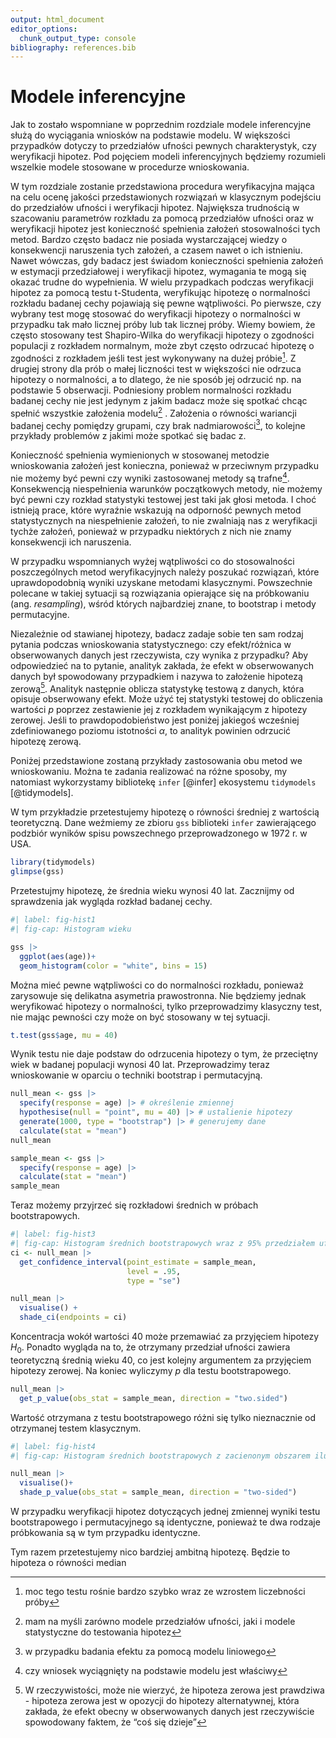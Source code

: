 ```yaml
---
output: html_document
editor_options: 
  chunk_output_type: console
bibliography: references.bib
---
```


# Modele inferencyjne

Jak to zostało wspomniane w poprzednim rozdziale modele inferencyjne służą do wyciągania wniosków na podstawie modelu.
W większości przypadków dotyczy to przedziałów ufności pewnych charakterystyk, czy weryfikacji hipotez.
Pod pojęciem modeli inferencyjnych będziemy rozumieli wszelkie modele stosowane w procedurze wnioskowania.

W tym rozdziale zostanie przedstawiona procedura weryfikacyjna mająca na celu ocenę jakości przedstawionych rozwiązań w klasycznym podejściu do przedziałów ufności i weryfikacji hipotez.
Największa trudnością w szacowaniu parametrów rozkładu za pomocą przedziałów ufności oraz w weryfikacji hipotez jest konieczność spełnienia założeń stosowalności tych metod.
Bardzo często badacz nie posiada wystarczającej wiedzy o konsekwencji naruszenia tych założeń, a czasem nawet o ich istnieniu.
Nawet wówczas, gdy badacz jest świadom konieczności spełnienia założeń w estymacji przedziałowej i weryfikacji hipotez, wymagania te mogą się okazać trudne do wypełnienia.
W wielu przypadkach podczas weryfikacji hipotez za pomocą testu t-Studenta, weryfikując hipotezę o normalności rozkładu badanej cechy pojawiają się pewne wątpliwości.
Po pierwsze, czy wybrany test mogę stosować do weryfikacji hipotezy o normalności w przypadku tak mało licznej próby lub tak licznej próby.
Wiemy bowiem, że często stosowany test Shapiro-Wilka do weryfikacji hipotezy o zgodności populacji z rozkładem normalnym, może zbyt często odrzucać hipotezę o zgodności z rozkładem jeśli test jest wykonywany na dużej próbie[^infer-1].
Z drugiej strony dla prób o małej liczności test w większości nie odrzuca hipotezy o normalności, a to dlatego, że nie sposób jej odrzucić np.
na podstawie 5 obserwacji.
Podniesiony problem normalności rozkładu badanej cechy nie jest jedynym z jakim badacz może się spotkać chcąc spełnić wszystkie założenia modelu[^infer-2]
. Założenia o równości wariancji badanej cechy pomiędzy grupami, czy brak nadmiarowości[^infer-3], to kolejne przykłady problemów z jakimi może spotkać się badac
z.

[^infer-1]: moc tego testu rośnie bardzo szybko wraz ze wzrostem liczebności próby

[^infer-2]: mam na myśli zarówno modele przedziałów ufności, jaki i modele statystyczne do testowania hipotez

[^infer-3]: w przypadku badania efektu za pomocą modelu liniowego

Konieczność spełnienia wymienionych w stosowanej metodzie wnioskowania założeń jest konieczna, ponieważ w przeciwnym przypadku nie możemy być pewni czy wyniki zastosowanej metody są trafne[^infer-4].
Konsekwencją niespełnienia warunków początkowych metody, nie możemy być pewni czy rozkład statystyki testowej jest taki jak głosi metoda.
I choć istnieją prace, które wyraźnie wskazują na odporność pewnych metod statystycznych na niespełnienie założeń, to nie zwalniają nas z weryfikacji tychże założeń, ponieważ w przypadku niektórych z nich nie znamy konsekwencji ich naruszenia.

[^infer-4]: czy wniosek wyciągnięty na podstawie modelu jest właściwy

W przypadku wspomnianych wyżej wątpliwości co do stosowalności poszczególnych metod weryfikacyjnych należy poszukać rozwiązań, które uprawdopodobnią wyniki uzyskane metodami klasycznymi.
Powszechnie polecane w takiej sytuacji są rozwiązania opierające się na próbkowaniu (ang. *resampling*), wśród których najbardziej znane, to bootstrap i metody permutacyjne.

Niezależnie od stawianej hipotezy, badacz zadaje sobie ten sam rodzaj pytania podczas wnioskowania statystycznego: czy efekt/różnica w obserwowanych danych jest rzeczywista, czy wynika z przypadku?
Aby odpowiedzieć na to pytanie, analityk zakłada, że efekt w obserwowanych danych był spowodowany przypadkiem i nazywa to założenie hipotezą zerową[^infer-5].
Analityk następnie oblicza statystykę testową z danych, która opisuje obserwowany efekt.
Może użyć tej statystyki testowej do obliczenia wartości $p$ poprzez zestawienie jej z rozkładem wynikającym z hipotezy zerowej.
Jeśli to prawdopodobieństwo jest poniżej jakiegoś wcześniej zdefiniowanego poziomu istotności $\alpha$, to analityk powinien odrzucić hipotezę zerową.

[^infer-5]: W rzeczywistości, może nie wierzyć, że hipoteza zerowa jest prawdziwa - hipoteza zerowa jest w opozycji do hipotezy alternatywnej, która zakłada, że efekt obecny w obserwowanych danych jest rzeczywiście spowodowany faktem, że "coś się dzieje"

Poniżej przedstawione zostaną przykłady zastosowania obu metod we wnioskowaniu.
Można te zadania realizować na różne sposoby, my natomiast wykorzystamy bibliotekę `infer` [@infer] ekosystemu `tidymodels` [@tidymodels].

::: {#exm-1}
W tym przykładzie przetestujemy hipotezę o równości średniej z wartością teoretyczną.
Dane weźmiemy ze zbioru `gss` biblioteki `infer` zawierającego podzbiór wyników spisu powszechnego przeprowadzonego w 1972 r.
w USA.

```r
library(tidymodels)
glimpse(gss)
```

Przetestujmy hipotezę, że średnia wieku wynosi 40 lat.
Zacznijmy od sprawdzenia jak wygląda rozkład badanej cechy.

```r
#| label: fig-hist1
#| fig-cap: Histogram wieku

gss |> 
  ggplot(aes(age))+
  geom_histogram(color = "white", bins = 15)
```

Można mieć pewne wątpliwości co do normalności rozkładu, ponieważ zarysowuje się delikatna asymetria prawostronna.
Nie będziemy jednak weryfikować hipotezy o normalności, tylko przeprowadzimy klasyczny test, nie mając pewności czy może on być stosowany w tej sytuacji.

```r
t.test(gss$age, mu = 40)
```

Wynik testu nie daje podstaw do odrzucenia hipotezy o tym, że przeciętny wiek w badanej populacji wynosi 40 lat.
Przeprowadzimy teraz wnioskowanie w oparciu o techniki bootstrap i permutacyjną.

```r
null_mean <- gss |> 
  specify(response = age) |> # określenie zmiennej
  hypothesise(null = "point", mu = 40) |> # ustalienie hipotezy
  generate(1000, type = "bootstrap") |> # generujemy dane
  calculate(stat = "mean")
null_mean

sample_mean <- gss |> 
  specify(response = age) |> 
  calculate(stat = "mean")
sample_mean
```

Teraz możemy przyjrzeć się rozkładowi średnich w próbach bootstrapowych.

```r
#| label: fig-hist3
#| fig-cap: Histogram średnich bootstrapowych wraz z 95% przedziałem ufności dla średniej
ci <- null_mean |> 
  get_confidence_interval(point_estimate = sample_mean,
                          level = .95,
                          type = "se")

null_mean |> 
  visualise() + 
  shade_ci(endpoints = ci)
```

Koncentracja wokół wartości 40 może przemawiać za przyjęciem hipotezy $H_0$.
Ponadto wygląda na to, że otrzymany przedział ufności zawiera teoretyczną średnią wieku 40, co jest kolejny argumentem za przyjęciem hipotezy zerowej.
Na koniec wyliczymy $p$ dla testu bootstrapowego.

```r
null_mean |> 
  get_p_value(obs_stat = sample_mean, direction = "two.sided")
```

Wartość otrzymana z testu bootstrapowego różni się tylko nieznacznie od otrzymanej testem klasycznym.

```r
#| label: fig-hist4
#| fig-cap: Histogram średnich bootstrapowych z zacienonym obszarem ilustrującym na ile ekstremalna jest średnia naszej próby w stosunku do średniej wynikającej z hipotezy zerowej

null_mean |> 
  visualise()+
  shade_p_value(obs_stat = sample_mean, direction = "two-sided")
```
:::

::: callout-tip
W przypadku weryfikacji hipotez dotyczących jednej zmiennej wyniki testu bootstrapowego i permutacyjnego są identyczne, ponieważ te dwa rodzaje próbkowania są w tym przypadku identyczne.
:::

::: {#exm-2}
Tym razem przetestujemy nico bardziej ambitną hipotezę.
Będzie to hipoteza o równości median
:::
